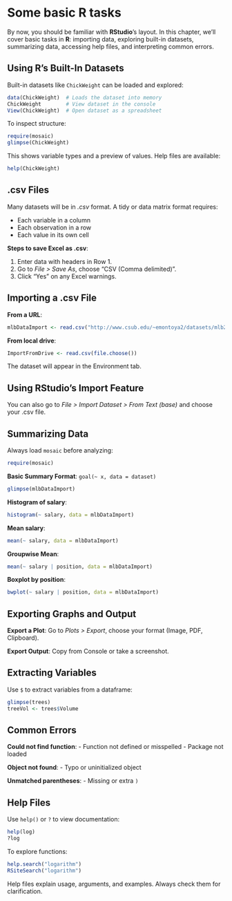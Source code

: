 # Some basic R tasks {#basics}
 

By now, you should be familiar with **RStudio**'s layout. In this chapter, we'll cover basic tasks in **R**: importing data, exploring built-in datasets, summarizing data, accessing help files, and interpreting common errors.

## Using R's Built-In Datasets

Built-in datasets like `ChickWeight` can be loaded and explored:

```r
data(ChickWeight)  # Loads the dataset into memory
ChickWeight        # View dataset in the console
View(ChickWeight)  # Open dataset as a spreadsheet
```

To inspect structure:

```r
require(mosaic)
glimpse(ChickWeight)
```

This shows variable types and a preview of values. Help files are available:

```r
help(ChickWeight)
```

## .csv Files

Many datasets will be in *.csv* format. A tidy or data matrix format requires:

- Each variable in a column
- Each observation in a row
- Each value in its own cell

**Steps to save Excel as .csv**:

1. Enter data with headers in Row 1.
2. Go to *File > Save As*, choose "CSV (Comma delimited)".
3. Click "Yes" on any Excel warnings.

## Importing a .csv File

**From a URL**:

```r
mlbDataImport <- read.csv("http://www.csub.edu/~emontoya2/datasets/mlb2010.csv")
```

**From local drive**:

```r
ImportFromDrive <- read.csv(file.choose())
```

The dataset will appear in the Environment tab.

## Using RStudio's Import Feature

You can also go to *File > Import Dataset > From Text (base)* and choose your .csv file.

## Summarizing Data

Always load `mosaic` before analyzing:

```r
require(mosaic)
```

**Basic Summary Format**: `goal(~ x, data = dataset)`

```r
glimpse(mlbDataImport)
```

**Histogram of salary**:

```r
histogram(~ salary, data = mlbDataImport)
```

**Mean salary**:

```r
mean(~ salary, data = mlbDataImport)
```

**Groupwise Mean**:

```r
mean(~ salary | position, data = mlbDataImport)
```

**Boxplot by position**:

```r
bwplot(~ salary | position, data = mlbDataImport)
```

## Exporting Graphs and Output

**Export a Plot**: Go to *Plots > Export*, choose your format (Image, PDF, Clipboard).

**Export Output**: Copy from Console or take a screenshot.

## Extracting Variables

Use `$` to extract variables from a dataframe:

```r
glimpse(trees)
treeVol <- trees$Volume
```

## Common Errors

**Could not find function**:
- Function not defined or misspelled
- Package not loaded

**Object not found**:
- Typo or uninitialized object

**Unmatched parentheses**:
- Missing or extra `)`

## Help Files

Use `help()` or `?` to view documentation:

```r
help(log)
?log
```

To explore functions:

```r
help.search("logarithm")
RSiteSearch("logarithm")
```

Help files explain usage, arguments, and examples. Always check them for clarification.

  
